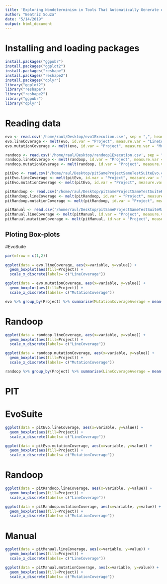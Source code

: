 ```yaml
---
title: 'Exploring Nondeterminism in Tools That Automatically Generate or Analyse Test Suites'
author: "Beatriz Souza"
date: "5/14/2019"
output: html_document
---
```


# Installing and loading packages
```r
install.packages("ggpubr")
install.packages("ggplot2")
install.packages("reshape")
install.packages("reshape2")
install.packages("dplyr")
library("ggplot2")
library("reshape")
library("reshape2")
library("ggpubr")
library("dplyr")
```

# Reading data
```r
evo <- read.csv('/home/raul/Desktop/evo1Execution.csv', sep = ",", header = TRUE)
evo.lineCoverage <- melt(evo, id.var = "Project", measure.var = "LineCoverage")
evo.mutationCoverage <- melt(evo, id.var = "Project", measure.var = "MutationCoverage")

randoop <- read.csv('/home/raul/Desktop/randoop1Execution.csv', sep = ",", header = TRUE)
randoop.lineCoverage <- melt(randoop, id.var = "Project", measure.var = "LineCoverage")
randoop.mutationCoverage <- melt(randoop, id.var = "Project", measure.var = "MutationCoverage")

pitEvo <- read.csv('/home/raul/Desktop/pitSameProjectSameTestSuiteEvo.csv', sep = ",", header = TRUE)
pitEvo.lineCoverage <- melt(pitEvo, id.var = "Project", measure.var = "LineCoverage")
pitEvo.mutationCoverage <- melt(pitEvo, id.var = "Project", measure.var = "MutationCoverage")

pitRandoop <- read.csv('/home/raul/Desktop/pitSameProjectSameTestSuiteRandoop.csv', sep = ",", header = TRUE)
pitRandoop.lineCoverage <- melt(pitRandoop, id.var = "Project", measure.var = "LineCoverage")
pitRandoop.mutationCoverage <- melt(pitRandoop, id.var = "Project", measure.var = "MutationCoverage")

pitManual <- read.csv('/home/raul/Desktop/pitSameProjectSameTestSuiteManual.csv', sep = ",", header = TRUE)
pitManual.lineCoverage <- melt(pitManual, id.var = "Project", measure.var = "LineCoverage")
pitManual.mutationCoverage <- melt(pitManual, id.var = "Project", measure.var = "MutationCoverage")
```

## Ploting Box-plots 
#EvoSuite
```r
par(mfrow = c(1,2))
    
ggplot(data = evo.lineCoverage, aes(x=variable, y=value)) +
  geom_boxplot(aes(fill=Project)) +
  scale_x_discrete(labels= c("LineCoverage"))

ggplot(data = evo.mutationCoverage, aes(x=variable, y=value)) +
  geom_boxplot(aes(fill=Project)) +
  scale_x_discrete(labels= c("MutationCoverage"))

evo %>% group_by(Project) %>% summarise(MutationCoverageAverage = mean(MutationCoverage), MutationCoverageVariation = var(MutationCoverage), MutationCoverageStandardDeviation = sd(MutationCoverage))
```

# Randoop
```r
ggplot(data = randoop.lineCoverage, aes(x=variable, y=value)) +
  geom_boxplot(aes(fill=Project)) +
  scale_x_discrete(labels= c("LineCoverage"))

ggplot(data = randoop.mutationCoverage, aes(x=variable, y=value)) +
  geom_boxplot(aes(fill=Project)) +
  scale_x_discrete(labels= c("MutationCoverage"))

randoop %>% group_by(Project) %>% summarise(LineCoverageAverage = mean(LineCoverage), LineCoverageVariation = var(LineCoverage), LineCoverageStandardDeviation = sd(LineCoverage))
```

# PIT
# EvoSuite
```r
ggplot(data = pitEvo.lineCoverage, aes(x=variable, y=value)) +
  geom_boxplot(aes(fill=Project)) +
  scale_x_discrete(labels= c("LineCoverage"))

ggplot(data = pitEvo.mutationCoverage, aes(x=variable, y=value)) +
  geom_boxplot(aes(fill=Project)) +
  scale_x_discrete(labels= c("MutationCoverage"))
```

# Randoop
```r
ggplot(data = pitRandoop.lineCoverage, aes(x=variable, y=value)) +
  geom_boxplot(aes(fill=Project)) +
  scale_x_discrete(labels= c("LineCoverage"))

ggplot(data = pitRandoop.mutationCoverage, aes(x=variable, y=value)) +
  geom_boxplot(aes(fill=Project)) +
  scale_x_discrete(labels= c("MutationCoverage"))
```

# Manual
```r
ggplot(data = pitManual.lineCoverage, aes(x=variable, y=value)) +
  geom_boxplot(aes(fill=Project)) +
  scale_x_discrete(labels= c("LineCoverage"))

ggplot(data = pitManual.mutationCoverage, aes(x=variable, y=value)) +
  geom_boxplot(aes(fill=Project)) +
  scale_x_discrete(labels= c("MutationCoverage"))
```
